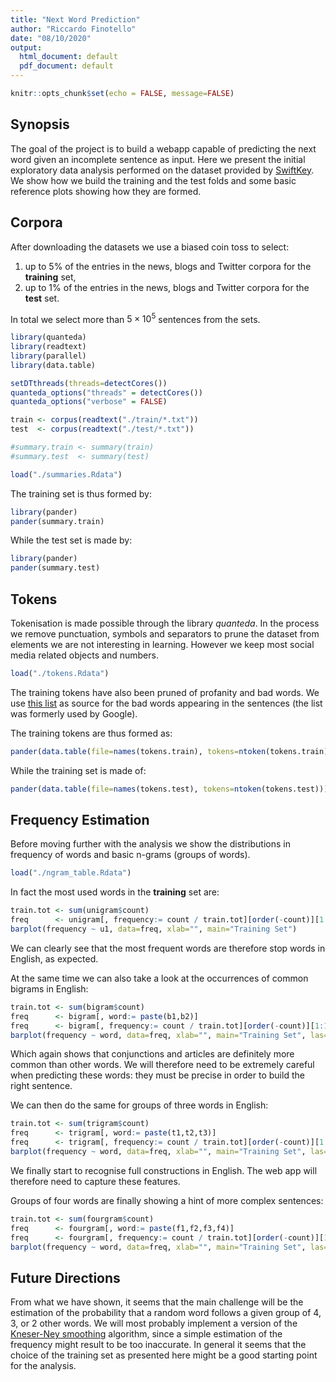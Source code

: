```yaml
---
title: "Next Word Prediction"
author: "Riccardo Finotello"
date: "08/10/2020"
output:
  html_document: default
  pdf_document: default
---
```


```r
knitr::opts_chunk$set(echo = FALSE, message=FALSE)
```

## Synopsis

The goal of the project is to build a webapp capable of predicting the next word given an incomplete sentence as input.
Here we present the initial exploratory data analysis performed on the dataset provided by [SwiftKey](https://d396qusza40orc.cloudfront.net/dsscapstone/dataset/Coursera-SwiftKey.zip).
We show how we build the training and the test folds and some basic reference plots showing how they are formed.

## Corpora

After downloading the datasets we use a biased coin toss to select:

1. up to 5% of the entries in the news, blogs and Twitter corpora for the **training** set,
2. up to 1% of the entries in the news, blogs and Twitter corpora for the **test** set.

In total we select more than $5 \times 10^5$ sentences from the sets.

```r
library(quanteda)
library(readtext)
library(parallel)
library(data.table)

setDTthreads(threads=detectCores())
quanteda_options("threads" = detectCores())
quanteda_options("verbose" = FALSE)

train <- corpus(readtext("./train/*.txt"))
test  <- corpus(readtext("./test/*.txt"))

#summary.train <- summary(train)
#summary.test  <- summary(test)

load("./summaries.Rdata")
```

The training set is thus formed by:
```r
library(pander)
pander(summary.train)
```
While the test set is made by:
```r
library(pander)
pander(summary.test)
```

## Tokens

Tokenisation is made possible through the library *quanteda*.
In the process we remove punctuation, symbols and separators to prune the dataset from elements we are not interesting in learning.
However we keep most social media related objects and numbers.

```r
load("./tokens.Rdata")
```

The training tokens have also been pruned of profanity and bad words.
We use [this list](https://storage.googleapis.com/google-code-archive-downloads/v2/code.google.com/badwordslist/badwords.txt) as source for the bad words appearing in the sentences (the list was formerly used by Google).

The training tokens are thus formed as:

```r
pander(data.table(file=names(tokens.train), tokens=ntoken(tokens.train)))
```

While the training set is made of:

```r
pander(data.table(file=names(tokens.test), tokens=ntoken(tokens.test)))
```

## Frequency Estimation

Before moving further with the analysis we show the distributions in frequency of words and basic n-grams (groups of words).

```r
load("./ngram_table.Rdata")
```

In fact the most used words in the **training** set are:

```r
train.tot <- sum(unigram$count)
freq      <- unigram[, frequency:= count / train.tot][order(-count)][1:10]
barplot(frequency ~ u1, data=freq, xlab="", main="Training Set")
```

We can clearly see that the most frequent words are therefore stop words in English, as expected.

At the same time we can also take a look at the occurrences of common bigrams in English:

```r
train.tot <- sum(bigram$count)
freq      <- bigram[, word:= paste(b1,b2)]
freq      <- bigram[, frequency:= count / train.tot][order(-count)][1:10]
barplot(frequency ~ word, data=freq, xlab="", main="Training Set", las=2)
```

Which again shows that conjunctions and articles are definitely more common than other words.
We will therefore need to be extremely careful when predicting these words: they must be precise in order to build the right sentence.

We can then do the same for groups of three words in English:

```r
train.tot <- sum(trigram$count)
freq      <- trigram[, word:= paste(t1,t2,t3)]
freq      <- trigram[, frequency:= count / train.tot][order(-count)][1:10]
barplot(frequency ~ word, data=freq, xlab="", main="Training Set", las=2)
```

We finally start to recognise full constructions in English.
The web app will therefore need to capture these features.

Groups of four words are finally showing a hint of more complex sentences:

```r
train.tot <- sum(fourgram$count)
freq      <- fourgram[, word:= paste(f1,f2,f3,f4)]
freq      <- fourgram[, frequency:= count / train.tot][order(-count)][1:10]
barplot(frequency ~ word, data=freq, xlab="", main="Training Set", las=2)
```

## Future Directions

From what we have shown, it seems that the main challenge will be the estimation of the probability that a random word follows a given group of 4, 3, or 2 other words.
We will most probably implement a version of the [Kneser-Ney smoothing](https://en.wikipedia.org/wiki/Kneser%E2%80%93Ney_smoothing) algorithm, since a simple estimation of the frequency might result to be too inaccurate.
In general it seems that the choice of the training set as presented here might be a good starting point for the analysis.
